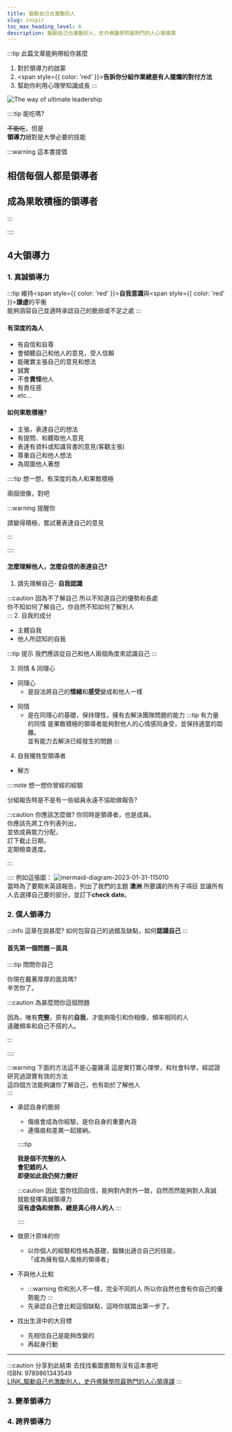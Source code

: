 ---
title: 驅動自己也激勵別人
slug: inspir
toc_max_heading_level: 6
description: 驅動自己也激勵別人，史丹佛醫學院最熱門的人心領導課
---

:::tip 此篇文章能夠帶給你甚麼
1. 對於領導力的啟蒙
2. <span style={{ color: 'red' }}><b>告訴你分組作業總是有人擺爛的對付方法</b></span>
3. 幫助你利用心理學知識成長
:::

![The way of ultimate leadership](https://e.brid.pw/i/2023/01/31/icbb8h.webp)  

::::tip 能吃嗎?

~~不能吃~~，但是  
**領導力**絕對是大學必要的技能

:::warning 這本書提倡 
## 相信每個人都是領導者
## 成為果敢積極的領導者
:::

::::

## 4大領導力
### 1. 真誠領導力
:::tip
維持<span style={{ color: 'red' }}><b>自我意識</b></span>與<span style={{ color: 'red' }}><b>謙虛</b></span>的平衡  
能夠涵容自己並適時承認自己的脆弱或不足之處
:::

#### 有深度的為人
- 有自信和自尊
- 會傾聽自己和他人的意見，受人信賴
- 能確實主張自己的意見和想法
- 誠實
- 不會**責怪**他人
- 有責任感
- etc...

#### 如何果敢積極?
- 主張，表達自己的想法
- 有提問、和聽取他人意見
- 表達有資料或知識背書的意見(客觀主張)
- 尊重自己和他人想法
- 為周圍他人著想

::::tip 想一想，有深度的為人和果敢積極

兩個很像，對吧

:::warning 提醒你 

請變得積極，嘗試著表達自己的意見

:::

::::

#### 怎麼理解他人，怎麼自信的表達自己?

1. 請先理解自己- **自我認識**

:::caution 因為不了解自己
所以不知道自己的優勢和長處  
你不知如何了解自己，你自然不知如何了解別人  
:::
2. 自我的成分
- 主體自我
- 他人所認知的自我

:::tip 提示
我們應該從自己和他人兩個角度來認識自己
:::
  
3. 同情 & 同理心
- 同理心
  - 是設法將自己的**情緒**和**感受**變成和他人一樣
* 同情
  - 是在同理心的基礎，保持理性，擁有去解決團隊問題的能力
  :::tip 有力量的同情
  是果敢積極的領導者能夠對他人的心情感同身受，並保持適當的距離。  
  並有能力去解決已經發生的問題
  :::

4. 自我犧牲型領導者
* 解方

::::note 想一想你曾經的經驗

分組報告時是不是有一些組員永遠不協助做報告?

:::caution 你應該怎麼做?
你同時是領導者，也是成員。  
你應該先將工作列表列出，  
並依成員能力分配，  
訂下截止日期，  
定期檢查進度。 

:::

::::
例如這張圖：
![mermaid-diagram-2023-01-31-115010](https://e.brid.pw/i/2023/01/31/j0rmk3.svg)  
當時為了要期末英語報告，列出了我們的主題 **澳洲**
所要講的所有子項目
並讓所有人去選擇自己要的部分，並訂下**check date**。


### 2. 僕人領導力

:::info 這章在說甚麼?
如何包容自己的過錯及缺點，如何**認識自己**
:::

#### 首先第一個問題－面具

::::tip 問問你自己

你現在戴著厚厚的面具嗎?  
辛苦你了。

:::caution 為甚麼問你這個問題

因為，唯有**完整**，原有的**自我**，才能夠吸引和你相像，頻率相同的人  
遠離頻率和自己不搭的人。

:::

::::

:::warning 下面的方法這不是心靈雞湯
這是實打實心理學，和社會科學，經認證研究過證實有效的方法  
這四個方法能夠讓你了解自己，也有助於了解他人  
:::

- 承認自身的脆弱
  - 傷痕會成為你經驗，是你自身的重要內涵
  - 連傷痕和差異一起接納。

  ::::tip

  **我是個不完整的人**  
  **會犯錯的人**  
  **即便如此我仍努力變好**  

  :::caution 因此
  當你找回自信，能夠對內對外一致，自然而然能夠對人真誠  
  就能發揮真誠領導力  
  **沒有虛偽和修飾，總是真心待人的人**
  :::

  ::::
- 做原汁原味的你
  - 以你個人的經驗和性格為基礎，鍛鍊出適合自己的技能，  
  「成為擁有個人風格的領導者」
- 不與他人比較
  - :::warning 你和別人不一樣，完全不同的人
    所以你自然也會有你自己的優勢能力
    :::
  - 先承認自己會比較這個缺點，這時你就踏出第一步了。
- 找出生涯中的大目標
  - 先相信自己是能夠改變的 
  - 再起身行動  



--------
:::caution 分享到此結束
去找找看圖書館有沒有這本書吧  
ISBN: 9789861343549  
[LINK_驅動自己也激勵別人，史丹佛醫學院最熱門的人心領導課](https://www.google.com/search?q=%E9%A9%85%E5%8B%95%E8%87%AA%E5%B7%B1%E4%B9%9F%E6%BF%80%E5%8B%B5%E5%88%A5%E4%BA%BA%EF%BC%8C%E5%8F%B2%E4%B8%B9%E4%BD%9B%E9%86%AB%E5%AD%B8%E9%99%A2%E6%9C%80%E7%86%B1%E9%96%80%E7%9A%84%E4%BA%BA%E5%BF%83%E9%A0%98%E5%B0%8E%E8%AA%B2)
:::
### 3. 變革領導力
### 4. 跨界領導力
